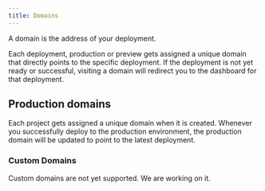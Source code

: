 ```yaml
---
title: Domains
---
```


A domain is the address of your deployment.

Each deployment, production or preview gets assigned a unique domain that directly points to the specific deployment. If the deployment is not yet ready or successful, visiting a domain will redirect you to the dashboard for that deployment.

## Production domains

Each project gets assigned a unique domain when it is created. Whenever you successfully deploy to the production environment, the production domain will be updated to point to the latest deployment.

### Custom Domains

Custom domains are not yet supported. We are working on it.

